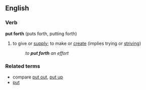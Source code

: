==English==

===Verb===
'''put forth''' (puts forth, putting forth)

# to give or [[supply]]; to make or [[create]] (implies trying or [[strive|striving]])
#:''to '''put forth''' an effort''

===Related terms===
* compare [[put out]], [[put up]]
*[[put]]